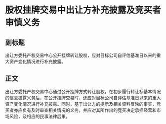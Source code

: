 # 股权挂牌交易中出让方补充披露及竞买者审慎义务
## 副标题
出让方委托产权交易中心公开挂牌转让股权，应对目标公司自评估基准日以来的重大资产变化情况进行补充披露。
## 正文
出让方委托产权交易中心通过公开挂牌方式转让股权，在初步履行转让标基本情况的信息披露义务后，在公开挂牌交易时，还应对目标公司自评估基准日以来的重大资产变化情况进行补充披露。同时，基于出让方的提示及相关资料反映的事实，竞买者亦应负有及时审查相关情况的义务，并应对其所作出的竞买决定承担经营和市场风险，及相应的民事法律后果。